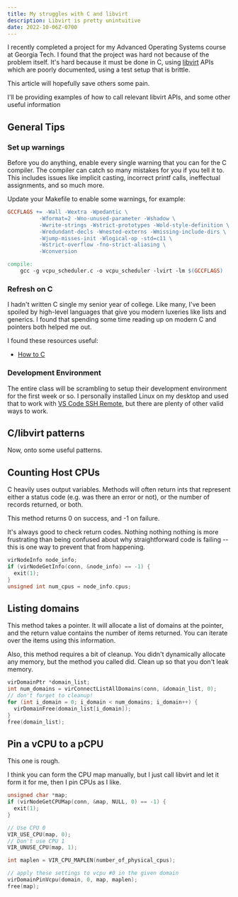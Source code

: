 ```yaml
---
title: My struggles with C and libvirt
description: Libvirt is pretty unintuitive
date: 2022-10-06Z-0700
---
```


I recently completed a project for my Advanced Operating Systems course at Georgia Tech. I found that the project was hard not because of the problem itself. It's hard because it must be done in C, using [libvirt](https://libvirt.org/) APIs which are poorly documented, using a test setup that is brittle.

This article will hopefully save others some pain.

I'll be providing examples of how to call relevant libvirt APIs, and some other useful information

## General Tips

### Set up warnings

Before you do anything, enable every single warning that you can for the C compiler. The compiler can catch so many mistakes for you if you tell it to. This includes issues like implicit casting, incorrect printf calls, ineffectual assignments, and so much more.

Update your Makefile to enable some warnings, for example:

```makefile
GCCFLAGS += -Wall -Wextra -Wpedantic \
          -Wformat=2 -Wno-unused-parameter -Wshadow \
          -Wwrite-strings -Wstrict-prototypes -Wold-style-definition \
          -Wredundant-decls -Wnested-externs -Wmissing-include-dirs \
		  -Wjump-misses-init -Wlogical-op -std=c11 \
		  -Wstrict-overflow -fno-strict-aliasing \
		  -Wconversion

compile:
    gcc -g vcpu_scheduler.c -o vcpu_scheduler -lvirt -lm $(GCCFLAGS)
```

### Refresh on C

I hadn't written C single my senior year of college. Like many, I've been spoiled by high-level languages that give you modern luxeries like lists and generics. I found that spending some time reading up on modern C and pointers both helped me out.

I found these resources useful:

- [How to C](https://matt.sh/howto-c)

### Development Environment

The entire class will be scrambling to setup their development environment for the first week or so. I personally installed Linux on my desktop and used that to work with [VS Code SSH Remote](https://code.visualstudio.com/docs/remote/ssh), but there are plenty of other valid ways to work.

## C/libvirt patterns

Now, onto some useful patterns.

## Counting Host CPUs

C heavily uses output variables. Methods will often return ints that represent either a status code (e.g. was there an error or not), or the number of records returned, or both.

This method returns 0 on success, and -1 on failure.

It's always good to check return codes. Nothing nothing nothing is more frustrating than being confused about why straightforward code is failing -- this is one way to prevent that from happening.

```c
virNodeInfo node_info;
if (virNodeGetInfo(conn, &node_info) == -1) {
  exit(1);
}
unsigned int num_cpus = node_info.cpus;
```

## Listing domains

This method takes a pointer. It will allocate a list of domains at the pointer, and the return value contains the number of items returned. You can iterate over the items using this information.

Also, this method requires a bit of cleanup. You didn't dynamically allocate any memory, but the method you called did. Clean up so that you don't leak memory.

```c
virDomainPtr *domain_list;
int num_domains = virConnectListAllDomains(conn, &domain_list, 0);
// don't forget to cleanup!
for (int i_domain = 0; i_domain < num_domains; i_domain++) {
  virDomainFree(domain_list[i_domain]);
}
free(domain_list);
```

## Pin a vCPU to a pCPU

This one is rough.

I think you can form the CPU map manually, but I just call libvirt and let it form it for me, then I pin CPUs as I like.

```c
unsigned char *map;
if (virNodeGetCPUMap(conn, &map, NULL, 0) == -1) {
  exit(1);
}

// Use CPU 0
VIR_USE_CPU(map, 0);
// Don't use CPU 1
VIR_UNUSE_CPU(map, 1);

int maplen = VIR_CPU_MAPLEN(number_of_physical_cpus);

// apply these settings to vcpu #0 in the given domain
virDomainPinVcpu(domain, 0, map, maplen);
free(map);
```
